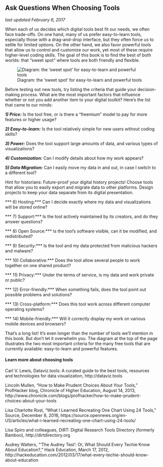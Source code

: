 ## Ask Questions When Choosing Tools {#ask}
*last updated February 6, 2017*

When each of us decides which digital tools best fit our needs, we often face trade-offs. On one hand, many of us prefer easy-to-learn tools, especially those with a drag-and-drop interface, but they often force us to settle for limited options. On the other hand, we also favor powerful tools that allow us to control and customize our work, yet most of these require higher-level coding skills. The goal of this book is to find the best of both worlds: that "sweet spot" where tools are both friendly and flexible.

![Diagram: the 'sweet spot' for easy-to-learn and powerful tools](images/01-choose/tool-sweet-spot.png)

Before testing out new tools, try listing the criteria that guide your decision-making process. What are the most important factors that influence whether or not you add another item to your digital toolkit? Here's the list that came to our minds:

***1) Price:*** Is the tool free, or is there a “freemium” model to pay for more features or higher usage?

***2) Easy-to-learn:*** Is the tool relatively simple for new users without coding skills?

***3) Power:*** Does the tool support large amounts of data, and various types of visualizations?

***4) Customization:*** Can I modify details about how my work appears?

***5) Data Migration:*** Can I easily move my data in and out, in case I switch to a different tool?

Hint for historians: Future-proof your digital history projects! Choose tools that allow you to easily export and migrate data to other platforms. Design projects to keep your data separate from its digital presentation. 

*** 6) Hosting:*** Can I decide exactly where my data and visualizations will be stored online?

*** 7) Support:*** Is the tool actively maintained by its creators, and do they answer questions?

*** 8) Open Source:*** Is the tool’s software visible, can it be modified, and redistributed?

*** 9) Security:*** Is the tool and my data protected from malicious hackers and malware?

*** 10) Collaborative:*** Does the tool allow several people to work together on one shared product?

*** 11) Privacy:*** Under the terms of service, is my data and work private or public?

*** 12) Error-friendly:*** When something fails, does the tool point out possible problems and solutions?

*** 13) Cross-platform:*** Does this tool work across different computer operating systems?

*** 14) Mobile-friendly:*** Will it correctly display my work on various mobile devices and browsers?

That's a long list! It's even longer than the number of tools we'll mention in this book. But don't let it overwhelm you. The diagram at the top of the page illustrates the two most important criteria for the many free tools that are currently available: easy-to-learn and powerful features.

#### Learn more about choosing tools {-}

Carl V. Lewis, Dataviz.tools: A curated guide to the best tools, resources and technologies for data visualization, http://dataviz.tools

Lincoln Mullen, "How to Make Prudent Choices About Your Tools," ProfHacker blog, Chronicle of Higher Education, August 14, 2013, http://www.chronicle.com/blogs/profhacker/how-to-make-prudent-choices-about-your-tools

Lisa Charlotte Rost, “What I Learned Recreating One Chart Using 24 Tools,” Source, December 8, 2016, https://source.opennews.org/en-US/articles/what-i-learned-recreating-one-chart-using-24-tools/

Lisa Spiro and colleagues, DiRT: Digital Research Tools Directory (formerly Bamboo), http://dirtdirectory.org

Audrey Watters, “‘The Audrey Test’: Or, What Should Every Techie Know About Education?,” Hack Education, March 17, 2012, http://hackeducation.com/2012/03/17/what-every-techie-should-know-about-education

